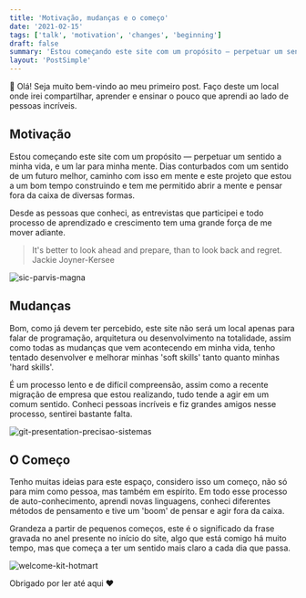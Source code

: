 ```yaml
---
title: 'Motivação, mudanças e o começo'
date: '2021-02-15'
tags: ['talk', 'motivation', 'changes', 'beginning']
draft: false
summary: 'Estou começando este site com um propósito — perpetuar um sentido a minha vida, e um lar para minha mente.'
layout: 'PostSimple'
---
```


👋 Olá! Seja muito bem-vindo ao meu primeiro post. Faço deste um local onde irei compartilhar, aprender e ensinar o pouco que aprendi ao lado de pessoas incríveis.

## Motivação

Estou começando este site com um propósito — perpetuar um sentido a minha vida, e um lar para minha mente. Dias conturbados com um sentido de um futuro melhor, caminho com isso em mente e este projeto  que estou a um bom tempo construindo e tem me permitido abrir a mente e pensar fora da caixa de diversas formas.

Desde as pessoas que conheci, as entrevistas que participei e todo processo de aprendizado e crescimento tem uma grande força de me mover adiante.

> It's better to look ahead and prepare, than to look back and regret. Jackie Joyner-Kersee

![sic-parvis-magna](/static/images/motivation-changes-and-the-beginning/sic-parvis-magna.jpg)

## Mudanças

Bom, como já devem ter percebido, este site não será um local apenas para falar de programação, arquitetura ou desenvolvimento na totalidade, assim como todas as mudanças que vem acontecendo em minha vida, tenho tentado desenvolver e melhorar minhas 'soft skills' tanto quanto minhas 'hard skills'. 

É um processo lento e de difícil compreensão, assim como a recente migração de empresa que estou realizando, tudo tende a agir em um comum sentido. Conheci pessoas incríveis e fiz grandes amigos nesse processo, sentirei bastante falta.

![git-presentation-precisao-sistemas](/static/images/motivation-changes-and-the-beginning/git-presentation-precisao-sistemas.jpg)

## O Começo

Tenho muitas ideias para este espaço, considero isso um começo, não só para mim como pessoa, mas também em espírito. Em todo esse processo de auto-conhecimento, aprendi novas linguagens, conheci diferentes métodos de pensamento e tive um 'boom' de pensar e agir fora da caixa.

Grandeza a partir de pequenos começos, este é o significado da frase gravada no anel presente no início do site, algo que está comigo há muito tempo, mas que começa a ter  um sentido mais claro a cada dia que passa.

![welcome-kit-hotmart](/static/images/motivation-changes-and-the-beginning/welcome-kit-hotmart.jpg)

Obrigado por ler até aqui ❤️